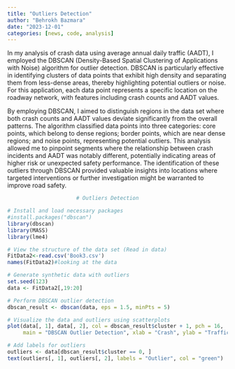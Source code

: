 ---
title: "Outliers Detection"
author: "Behrokh Bazmara"
date: "2023-12-01"
categories: [news, code, analysis]
---

In my analysis of crash data using average annual daily traffic (AADT), I employed the DBSCAN (Density-Based Spatial Clustering of Applications with Noise) algorithm for outlier detection. DBSCAN is particularly effective in identifying clusters of data points that exhibit high density and separating them from less-dense areas, thereby highlighting potential outliers or noise. For this application, each data point represents a specific location on the roadway network, with features including crash counts and AADT values.

By employing DBSCAN, I aimed to distinguish regions in the data set where both crash counts and AADT values deviate significantly from the overall patterns. The algorithm classified data points into three categories: core points, which belong to dense regions; border points, which are near dense regions; and noise points, representing potential outliers. This analysis allowed me to pinpoint segments where the relationship between crash incidents and AADT was notably different, potentially indicating areas of higher risk or unexpected safety performance. The identification of these outliers through DBSCAN provided valuable insights into locations where targeted interventions or further investigation might be warranted to improve road safety.



```{r}
                      # Outliers Detection 

# Install and load necessary packages
#install.packages("dbscan")
library(dbscan)
library(MASS)
library(lme4)

# View the structure of the data set (Read in data)
FitData2<-read.csv('Book3.csv') 
names(FitData2)#looking at the data

# Generate synthetic data with outliers
set.seed(123)
data <- FitData2[,19:20]

# Perform DBSCAN outlier detection
dbscan_result <- dbscan(data, eps = 1.5, minPts = 5)

# Visualize the data and outliers using scatterplots
plot(data[, 1], data[, 2], col = dbscan_result$cluster + 1, pch = 16,
     main = "DBSCAN Outlier Detection", xlab = "Crash", ylab = "Traffic")

# Add labels for outliers
outliers <- data[dbscan_result$cluster == 0, ]
text(outliers[, 1], outliers[, 2], labels = "Outlier", col = "green")
```